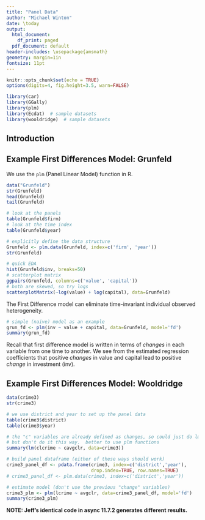 ```yaml
---
title: "Panel Data"
author: "Michael Winton"
date: \today
output:
  html_document:
    df_print: paged
  pdf_document: default
header-includes: \usepackage{amsmath}
geometry: margin=1in
fontsize: 11pt
---
```


```r
knitr::opts_chunk$set(echo = TRUE)
options(digits=4, fig.height=3.5, warn=FALSE)

library(car)
library(GGally)
library(plm)
library(Ecdat)  # sample datasets
library(wooldridge)  # sample datasets
```

## Introduction

## Example First Differences Model: Grunfeld 

We use the `plm` (Panel Linear Model) function in R.

```r
data("Grunfeld")
str(Grunfeld)
head(Grunfeld)
tail(Grunfeld)

# look at the panels
table(Grunfeld$firm)
# look at the time index
table(Grunfeld$year)

# explicitly define the data structure
Grunfeld <- plm.data(Grunfeld, index=c('firm', 'year'))
str(Grunfeld)

# quick EDA
hist(Grunfeld$inv, breaks=50)
# scatterplot matrix
ggpairs(Grunfeld, columns=c('value', 'capital'))
# both are skewed, so try logs
scatterplotMatrix(~log(value) + log(capital), data=Grunfeld)
```

The First Difference model can eliminate time-invariant individual observed heterogeneity. 
```r
# simple (naive) model as an example
grun_fd <- plm(inv ~ value + capital, data=Grunfeld, model='fd')
summary(grun_fd)
```

Recall that first difference model is written in terms of _changes_ in each variable from one time to another.  We see from the estimated regression coefficients that positive _changes_ in value and capital lead to positive _change_ in investment (inv).

## Example First Differences Model: Wooldridge

```r
data(crime3)
str(crime3) 

# we use district and year to set up the panel data
table(crime3$district)
table(crime3$year)

# the "c" variables are already defined as changes, so could just do lm
# but don't do it this way.  better to use plm functions
summary(lm(clcrime ~ cavgclr, data=crime3))

# build panel dataframe (either of these ways should work)
crime3_panel_df <- pdata.frame(crime3, index=c('district','year'),
                               drop.index=TRUE, row.names=TRUE)
# crime3_panel_df <- plm.data(crime3, index=c('district','year'))

# estimate model (don't use the previous "change" variables)
crime3_plm <- plm(lcrime ~ avgclr, data=crime3_panel_df, model='fd')
summary(crime3_plm)
```

**NOTE: Jeff's identical code in async 11.7.2 generates different results.**
